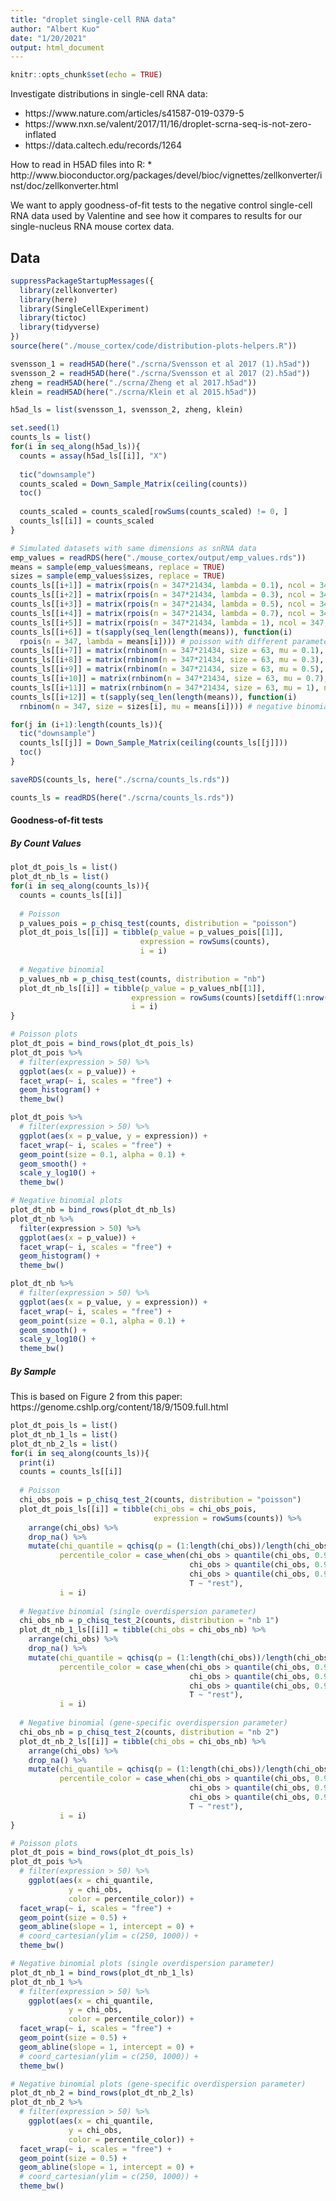 ```yaml
---
title: "droplet single-cell RNA data"
author: "Albert Kuo"
date: "1/20/2021"
output: html_document
---
```


```r
knitr::opts_chunk$set(echo = TRUE)
```

Investigate distributions in single-cell RNA data:

* https://www.nature.com/articles/s41587-019-0379-5 
* https://www.nxn.se/valent/2017/11/16/droplet-scrna-seq-is-not-zero-inflated
* https://data.caltech.edu/records/1264

How to read in H5AD files into R:
* http://www.bioconductor.org/packages/devel/bioc/vignettes/zellkonverter/inst/doc/zellkonverter.html

We want to apply goodness-of-fit tests to the negative control single-cell RNA data used by Valentine and see how it compares to results for our single-nucleus RNA mouse cortex data.

## Data

```r
suppressPackageStartupMessages({
  library(zellkonverter)
  library(here)
  library(SingleCellExperiment)
  library(tictoc)
  library(tidyverse)
})
source(here("./mouse_cortex/code/distribution-plots-helpers.R"))
```

```r
svensson_1 = readH5AD(here("./scrna/Svensson et al 2017 (1).h5ad"))
svensson_2 = readH5AD(here("./scrna/Svensson et al 2017 (2).h5ad"))
zheng = readH5AD(here("./scrna/Zheng et al 2017.h5ad"))
klein = readH5AD(here("./scrna/Klein et al 2015.h5ad"))
```

```r
h5ad_ls = list(svensson_1, svensson_2, zheng, klein)
```


```r
set.seed(1)
counts_ls = list()
for(i in seq_along(h5ad_ls)){
  counts = assay(h5ad_ls[[i]], "X")
  
  tic("downsample")
  counts_scaled = Down_Sample_Matrix(ceiling(counts))
  toc()
  
  counts_scaled = counts_scaled[rowSums(counts_scaled) != 0, ]
  counts_ls[[i]] = counts_scaled
}
```

```r
# Simulated datasets with same dimensions as snRNA data
emp_values = readRDS(here("./mouse_cortex/output/emp_values.rds"))
means = sample(emp_values$means, replace = TRUE)
sizes = sample(emp_values$sizes, replace = TRUE)
counts_ls[[i+1]] = matrix(rpois(n = 347*21434, lambda = 0.1), ncol = 347, nrow = 21434) # poisson
counts_ls[[i+2]] = matrix(rpois(n = 347*21434, lambda = 0.3), ncol = 347, nrow = 21434) # poisson 
counts_ls[[i+3]] = matrix(rpois(n = 347*21434, lambda = 0.5), ncol = 347, nrow = 21434) # poisson 
counts_ls[[i+4]] = matrix(rpois(n = 347*21434, lambda = 0.7), ncol = 347, nrow = 21434) # poisson 
counts_ls[[i+5]] = matrix(rpois(n = 347*21434, lambda = 1), ncol = 347, nrow = 21434) # poisson 
counts_ls[[i+6]] = t(sapply(seq_len(length(means)), function(i) 
  rpois(n = 347, lambda = means[i]))) # poisson with different parameters for each gene
counts_ls[[i+7]] = matrix(rnbinom(n = 347*21434, size = 63, mu = 0.1), ncol = 347, nrow  = 21434) # negative binomial
counts_ls[[i+8]] = matrix(rnbinom(n = 347*21434, size = 63, mu = 0.3), ncol = 347, nrow  = 21434) # negative binomial
counts_ls[[i+9]] = matrix(rnbinom(n = 347*21434, size = 63, mu = 0.5), ncol = 347, nrow  = 21434) # negative binomial
counts_ls[[i+10]] = matrix(rnbinom(n = 347*21434, size = 63, mu = 0.7), ncol = 347, nrow  = 21434) # negative binomial
counts_ls[[i+11]] = matrix(rnbinom(n = 347*21434, size = 63, mu = 1), ncol = 347, nrow  = 21434) # negative binomial
counts_ls[[i+12]] = t(sapply(seq_len(length(means)), function(i) 
  rnbinom(n = 347, size = sizes[i], mu = means[i]))) # negative binomial with different parameters for each gene

for(j in (i+1):length(counts_ls)){
  tic("downsample")
  counts_ls[[j]] = Down_Sample_Matrix(ceiling(counts_ls[[j]]))
  toc()
}

saveRDS(counts_ls, here("./scrna/counts_ls.rds"))
```

```r
counts_ls = readRDS(here("./scrna/counts_ls.rds"))
```


#### Goodness-of-fit tests

##### By Count Values

```r
plot_dt_pois_ls = list()
plot_dt_nb_ls = list()
for(i in seq_along(counts_ls)){
  counts = counts_ls[[i]]
  
  # Poisson
  p_values_pois = p_chisq_test(counts, distribution = "poisson")
  plot_dt_pois_ls[[i]] = tibble(p_value = p_values_pois[[1]],
                             expression = rowSums(counts),
                             i = i)
  
  # Negative binomial
  p_values_nb = p_chisq_test(counts, distribution = "nb")
  plot_dt_nb_ls[[i]] = tibble(p_value = p_values_nb[[1]],
                           expression = rowSums(counts)[setdiff(1:nrow(counts), p_values_nb[[2]])],
                           i = i)
}
```

```r
# Poisson plots
plot_dt_pois = bind_rows(plot_dt_pois_ls)
plot_dt_pois %>%
  # filter(expression > 50) %>%
  ggplot(aes(x = p_value)) + 
  facet_wrap(~ i, scales = "free") +
  geom_histogram() + 
  theme_bw()

plot_dt_pois %>%
  # filter(expression > 50) %>%
  ggplot(aes(x = p_value, y = expression)) + 
  facet_wrap(~ i, scales = "free") +
  geom_point(size = 0.1, alpha = 0.1) +
  geom_smooth() +
  scale_y_log10() +
  theme_bw()
```


```r
# Negative binomial plots
plot_dt_nb = bind_rows(plot_dt_nb_ls)
plot_dt_nb %>%
  filter(expression > 50) %>%
  ggplot(aes(x = p_value)) + 
  facet_wrap(~ i, scales = "free") +
  geom_histogram() + 
  theme_bw()

plot_dt_nb %>%
  # filter(expression > 50) %>%
  ggplot(aes(x = p_value, y = expression)) + 
  facet_wrap(~ i, scales = "free") +
  geom_point(size = 0.1, alpha = 0.1) +
  geom_smooth() +
  scale_y_log10() +
  theme_bw()
```

##### By Sample

This is based on Figure 2 from this paper: https://genome.cshlp.org/content/18/9/1509.full.html 

```r
plot_dt_pois_ls = list()
plot_dt_nb_1_ls = list()
plot_dt_nb_2_ls = list()
for(i in seq_along(counts_ls)){
  print(i)
  counts = counts_ls[[i]]
  
  # Poisson
  chi_obs_pois = p_chisq_test_2(counts, distribution = "poisson")
  plot_dt_pois_ls[[i]] = tibble(chi_obs = chi_obs_pois,
                                expression = rowSums(counts)) %>%
    arrange(chi_obs) %>%
    drop_na() %>%
    mutate(chi_quantile = qchisq(p = (1:length(chi_obs))/length(chi_obs), df = ncol(counts) - 1),
           percentile_color = case_when(chi_obs > quantile(chi_obs, 0.995) ~ "> 99.5",
                                        chi_obs > quantile(chi_obs, 0.95) ~ "> 95",
                                        chi_obs > quantile(chi_obs, 0.90) ~ "> 90",
                                        T ~ "rest"),
           i = i)
  
  # Negative binomial (single overdispersion parameter)
  chi_obs_nb = p_chisq_test_2(counts, distribution = "nb 1")
  plot_dt_nb_1_ls[[i]] = tibble(chi_obs = chi_obs_nb) %>%
    arrange(chi_obs) %>%
    drop_na() %>%
    mutate(chi_quantile = qchisq(p = (1:length(chi_obs))/length(chi_obs), df = ncol(counts) - 2),
           percentile_color = case_when(chi_obs > quantile(chi_obs, 0.995) ~ "> 99.5",
                                        chi_obs > quantile(chi_obs, 0.95) ~ "> 95",
                                        chi_obs > quantile(chi_obs, 0.90) ~ "> 90",
                                        T ~ "rest"),
           i = i)
  
  # Negative binomial (gene-specific overdispersion parameter)
  chi_obs_nb = p_chisq_test_2(counts, distribution = "nb 2")
  plot_dt_nb_2_ls[[i]] = tibble(chi_obs = chi_obs_nb) %>%
    arrange(chi_obs) %>%
    drop_na() %>%
    mutate(chi_quantile = qchisq(p = (1:length(chi_obs))/length(chi_obs), df = ncol(counts) - 2),
           percentile_color = case_when(chi_obs > quantile(chi_obs, 0.995) ~ "> 99.5",
                                        chi_obs > quantile(chi_obs, 0.95) ~ "> 95",
                                        chi_obs > quantile(chi_obs, 0.90) ~ "> 90",
                                        T ~ "rest"),
           i = i)
}
```


```r
# Poisson plots
plot_dt_pois = bind_rows(plot_dt_pois_ls)
plot_dt_pois %>%
  # filter(expression > 50) %>%
    ggplot(aes(x = chi_quantile,
             y = chi_obs,
             color = percentile_color)) + 
  facet_wrap(~ i, scales = "free") +
  geom_point(size = 0.5) + 
  geom_abline(slope = 1, intercept = 0) +
  # coord_cartesian(ylim = c(250, 1000)) +
  theme_bw()
```

```r
# Negative binomial plots (single overdispersion parameter)
plot_dt_nb_1 = bind_rows(plot_dt_nb_1_ls)
plot_dt_nb_1 %>%
  # filter(expression > 50) %>%
    ggplot(aes(x = chi_quantile,
             y = chi_obs,
             color = percentile_color)) + 
  facet_wrap(~ i, scales = "free") +
  geom_point(size = 0.5) + 
  geom_abline(slope = 1, intercept = 0) +
  # coord_cartesian(ylim = c(250, 1000)) +
  theme_bw()
```

```r
# Negative binomial plots (gene-specific overdispersion parameter)
plot_dt_nb_2 = bind_rows(plot_dt_nb_2_ls)
plot_dt_nb_2 %>%
  # filter(expression > 50) %>%
    ggplot(aes(x = chi_quantile,
             y = chi_obs,
             color = percentile_color)) + 
  facet_wrap(~ i, scales = "free") +
  geom_point(size = 0.5) + 
  geom_abline(slope = 1, intercept = 0) +
  # coord_cartesian(ylim = c(250, 1000)) +
  theme_bw()
```
